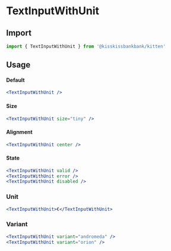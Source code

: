 
<Meta title="Form/TextInputWithUnit" component={TextInputWithUnit} />

# TextInputWithUnit

<Canvas>
  <Story name="Example" story={stories.Default} />
</Canvas>

## Import

```jsx
import { TextInputWithUnit } from '@kisskissbankbank/kitten'
```

## Usage

#### Default

```jsx
<TextInputWithUnit />
```

#### Size

```jsx
<TextInputWithUnit size="tiny" />
```

#### Alignment

```jsx
<TextInputWithUnit center />
```

#### State

```jsx
<TextInputWithUnit valid />
<TextInputWithUnit error />
<TextInputWithUnit disabled />
```

### Unit

```jsx
<TextInputWithUnit>€</TextInputWithUnit>
```

### Variant

```jsx
<TextInputWithUnit variant="andromeda" />
<TextInputWithUnit variant="orion" />
```
